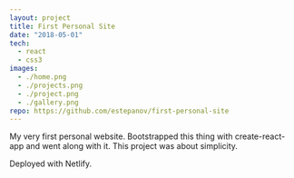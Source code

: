 ```yaml
---
layout: project
title: First Personal Site
date: "2018-05-01"
tech:
  - react
  - css3
images:
  - ./home.png
  - ./projects.png
  - ./project.png
  - ./gallery.png
repo: https://github.com/estepanov/first-personal-site
---
```


My very first personal website. Bootstrapped this thing with create-react-app and went along with it. This project was about simplicity.

Deployed with Netlify.
